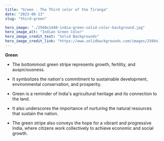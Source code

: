 ```yaml
---
title: "Green - The Third color of the Tiranga"
date: "2023-08-13"
slug: "third-green"

hero_image: "./2560x1440-india-green-solid-color-background.jpg"
hero_image_alt: "Indian Green Color"
hero_image_credit_text: "Solid Backgrounds"
hero_image_credit_link: "https://www.solidbackgrounds.com/images/2560x1440/2560x1440-india-green-solid-color-background.jpg"
---
```


**Green**

* The bottommost green stripe represents growth, fertility, and auspiciousness. 

* It symbolizes the nation's commitment to sustainable development, environmental conservation, and prosperity. 

* Green is a reminder of India's agricultural heritage and its connection to the land.

* It also underscores the importance of nurturing the natural resources that sustain the nation. 

* The green stripe also conveys the hope for a vibrant and progressive India, where citizens work collectively to achieve economic and social growth.
